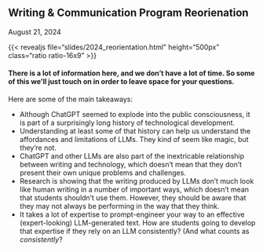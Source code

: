 
## Writing & Communication Program Reorienation

August 21, 2024

{{< revealjs file="slides/2024_reorientation.html" height="500px" class="ratio ratio-16x9" >}}

#### There is a lot of information here, and we don't have a lot of time. So some of this we'll just touch on in order to leave space for your questions.

Here are some of the main takeaways:

* Although ChatGPT seemed to explode into the public consciousness, it is part of a surprisingly long history of technological development.
* Understanding at least some of that history can help us understand the affordances and limitations of LLMs. They kind of seem like magic, but they're not. 
* ChatGPT and other LLMs are also part of the inextricable relationship between writing and technology, which doesn't mean that they don't present their own unique problems and challenges.
* Research is showing that the writing produced by LLMs don't much look like human writing in a number of important ways, which doesn't mean that students shouldn't use them. However, they should be aware that they may not always be performing in the way that they think.
* It takes a lot of expertise to prompt-engineer your way to an effective (expert-looking) LLM-generated text. How are students going to develop that expertise if they rely on an LLM consistently? (And what counts as *consistently*?
